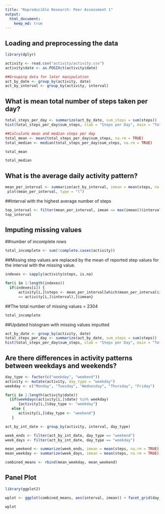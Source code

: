 ```yaml
---
title: "Reproducible Research: Peer Assessment 1"
output: 
  html_document:
    keep_md: true
---
```



## Loading and preprocessing the data

```r
library(dplyr)
```
```r
activity <- read.csv("activity/activity.csv")
activity$date <- as.POSIXct(activity$date)

##Grouping data for later manipulation
act_by_date <- group_by(activity, date)
act_by_interval <- group_by(activity, interval)


```

## What is mean total number of steps taken per day?

```r
total_steps_per_day <- summarize(act_by_date, sum_steps = sum(steps))
hist(total_steps_per_day$sum_steps, xlab = "Steps per Day", main = "Total Steps")

##Calculate mean and median steps per day
total_mean <- mean(total_steps_per_day$sum_steps, na.rm = TRUE)
total_median <- median(total_steps_per_day$sum_steps, na.rm = TRUE)

```
```r
total_mean
```
```r
total_median

```

## What is the average daily activity pattern?
 
```r
mean_per_interval <- summarize(act_by_interval, imean = mean(steps, na.rm = TRUE))
 plot(mean_per_interval, type = "l")
```

##Interval with the highest average number of steps
```r
top_interval <- filter(mean_per_interval, imean == max(imean))$interval
top_interval
```


## Imputing missing values

##number of incomplete rows

```r
total_incomplete <- sum(!complete.cases(activity))
```
##Missing step values are replaced by the mean of reported step values for the interval with the missing value.
```r
indexes <- sapply(activity$steps, is.na)

for(i in 1:length(indexes)) 
  if(indexes[i]) {
      activity[i,]$steps <- mean_per_interval[which(mean_per_interval$interval 
      == activity[i,]$interval),]$imean}
```
##The total number of missing values = 2304
```r
total_incomplete
```
##Updated histogram with missing values imputted
```r
act_by_date <- group_by(activity, date)
total_steps_per_day <- summarize(act_by_date, sum_steps = sum(steps))
hist(total_steps_per_day$sum_steps, xlab = "Steps per Day", main = "Total Steps")
```

## Are there differences in activity patterns between weekdays and weekends?

```r
day_type <- factor(c("weekday", "weekend"))
activity <- mutate(activity, day_type = "weekday")
weekday <- c("Monday", "Tuesday", "Wednesday", "Thursday", "Friday")

for(i in 1:length(activity$date)) 
  {if(weekdays(activity[i,]$date) %in% weekday)
      {activity[i,]$day_type <- "weekday"} 
   else {
      activity[i,]$day_type <- "weekend"}
   }

act_by_int_date <- group_by(activity, interval, day_type)

week_ends <- filter(act_by_int_date, day_type == "weekend")
week_days <- filter(act_by_int_date, day_type == "weekday")

mean_weekend <- summarize(week_ends, imean = mean(steps, na.rm = TRUE))
mean_weekday <- summarize(week_days, imean = mean(steps, na.rm = TRUE))

combined_means <- rbind(mean_weekday, mean_weekend)


```
## Panel Plot

```r
library(ggplot2)

wplot <- ggplot(combined_means, aes(interval, imean)) + facet_grid(day_type ~ .) + geom_line()

wplot

```